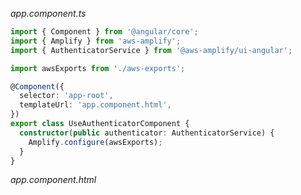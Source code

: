 _app.component.ts_

```ts
import { Component } from '@angular/core';
import { Amplify } from 'aws-amplify';
import { AuthenticatorService } from '@aws-amplify/ui-angular';

import awsExports from './aws-exports';

@Component({
  selector: 'app-root',
  templateUrl: 'app.component.html',
})
export class UseAuthenticatorComponent {
  constructor(public authenticator: AuthenticatorService) {
    Amplify.configure(awsExports);
  }
}
```

_app.component.html_

```js file=../../../../../../../../examples/angular/src/pages/ui/components/authenticator/useAuthenticator/useAuthenticator.component.html#L1-L8

```
